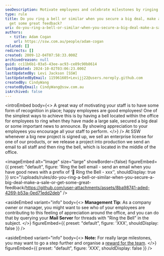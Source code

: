 ```yaml
---
seoDescription: Motivate employees and celebrate milestones by ringing a bell or similar when securing big deals, making sales, or receiving great feedback.
type: rule
title: Do you ring a bell or similar when you secure a big deal, make a sale, or
  get some great feedback?
uri: do-you-ring-a-bell-or-similar-when-you-secure-a-big-deal-make-a-sale-or-get-some-great-feedback
authors:
  - title: Adam Cogan
    url: https://ssw.com.au/people/adam-cogan
related: []
redirects: []
created: 2009-12-04T07:58:33.000Z
archivedreason: null
guid: cc11b6b1-03a5-43ee-ac93-ce89c90b8614
lastUpdated: 2024-10-02T03:06:23.000Z
lastUpdatedBy: Levi Jackson [SSW]
lastUpdatedByEmail: 115961605+Levijj22@users.noreply.github.com
createdBy: CindyWang
createdByEmail: CindyWang@ssw.com.au
isArchived: false
---
```


<introEmbed
  body={<>
A great way of motivating your staff is to have some form of recognition in place; happy employees are good employees! One of the simplest ways to achieve this is by having a bell located within the office for employees to ring when they have made a large sale, secured a big deal or some important news to announce. By showing appreciation to your employees you encourage all your staff to perform.
  </>}
/>
At SSW whenever a big new project is signed up, we sell an enterprise license for one of our products, or we release a project into production we send an email to all staff and then ring the bell, which is located in the middle of the office.


<imageEmbed
  alt="Image"
  size="large"
  showBorder={false}
  figureEmbed={{
    preset: "default",
    figure: 'Ring the bell email - send an email when you have good news with a prefix of ‘🔔 Ring the Bell - xxx’',
    shouldDisplay: true
  }}
  src="/uploads/rules/do-you-ring-a-bell-or-similar-when-you-secure-a-big-deal-make-a-sale-or-get-some-great-feedback/https://github.com/user-attachments/assets/8ba98741-aded-4269-b53a-0ed71edd2deb"
/>

<asideEmbed
  variant="info"
  body={<>
    **Management Tip**: As a company owner or manager, you might want to see who of your employees are contributing to this feeling of appreciation around the office, and you can do that by querying your **Mail Server** for threads with "Ring the Bell" in the subject.
  </>}
  figureEmbed={{
    preset: "default",
    figure: 'XXX',
    shouldDisplay: false
  }}
/>

<asideEmbed
  variant="info"
  body={<>
    **Note:** For really large milestones, you may want to go a step further and organise a [reward for the team](/reward-your-developers).
  </>}
  figureEmbed={{
    preset: "default",
    figure: 'XXX',
    shouldDisplay: false
  }}
/>
